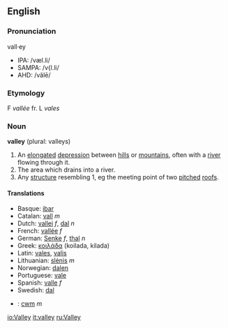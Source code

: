==English==
===Pronunciation===
vall·ey

*IPA: /væl.li/ 
*SAMPA: /v{l.li/ 
*AHD: /vălē/ 

===Etymology===

F ''vallée'' fr. L ''vales''

===Noun===
'''valley''' (plural: valleys)

#An [[elongated]] [[depression]] between  [[hill]]s or [[mountain]]s, often with a [[river]] flowing through it.
#The area which drains into a river.
#Any [[structure]] resembling 1, eg the meeting point of two [[pitch]]ed [[roof]]s.

====Translations====
*Basque: [[ibar]]
*Catalan: [[vall]] ''m''
*Dutch: [[vallei]] ''f'', [[dal]] ''n''
*French: [[vallée]] ''f''
*German: [[Senke]] ''f'', [[thal]] ''n''
*Greek: [[κοιλάδα]] (koilada, kilada)
*Latin: [[vales]], [[valis]]
*Lithuanian: [[slėnis]] ''m''
*Norwegian: [[dalen]]
*Portuguese: [[vale]]
*Spanish: [[valle]] ''f''
*Swedish: [[dal]]
*{{cy}}: [[cwm]] ''m''

[[io:Valley]]
[[it:valley]]
[[ru:Valley]]